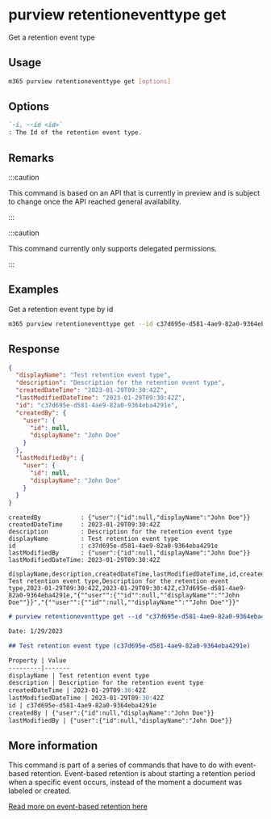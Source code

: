 
# purview retentioneventtype get

Get a retention event type

## Usage

```sh
m365 purview retentioneventtype get [options]
```

## Options

```md definition-list
`-i, --id <id>`
: The Id of the retention event type.
```

<Global />

## Remarks

:::caution

This command is based on an API that is currently in preview and is subject to change once the API reached general availability.

:::

:::caution

This command currently only supports delegated permissions.

:::

## Examples

Get a retention event type by id

```sh
m365 purview retentioneventtype get --id c37d695e-d581-4ae9-82a0-9364eba4291e
```

## Response

<Tabs>
  <TabItem value="JSON">

  ```json
  {
    "displayName": "Test retention event type",
    "description": "Description for the retention event type",
    "createdDateTime": "2023-01-29T09:30:42Z",
    "lastModifiedDateTime": "2023-01-29T09:30:42Z",
    "id": "c37d695e-d581-4ae9-82a0-9364eba4291e",
    "createdBy": {
      "user": {
        "id": null,
        "displayName": "John Doe"
      }
    },
    "lastModifiedBy": {
      "user": {
        "id": null,
        "displayName": "John Doe"
      }
    }
  }
  ```

  </TabItem>
  <TabItem value="Text">

  ```text
  createdBy           : {"user":{"id":null,"displayName":"John Doe"}}
  createdDateTime     : 2023-01-29T09:30:42Z
  description         : Description for the retention event type
  displayName         : Test retention event type
  id                  : c37d695e-d581-4ae9-82a0-9364eba4291e
  lastModifiedBy      : {"user":{"id":null,"displayName":"John Doe"}}
  lastModifiedDateTime: 2023-01-29T09:30:42Z
  ```

  </TabItem>
  <TabItem value="CSV">

  ```csv
  displayName,description,createdDateTime,lastModifiedDateTime,id,createdBy,lastModifiedBy
  Test retention event type,Description for the retention event type,2023-01-29T09:30:42Z,2023-01-29T09:30:42Z,c37d695e-d581-4ae9-82a0-9364eba4291e,"{""user"":{""id"":null,""displayName"":""John Doe""}}","{""user"":{""id"":null,""displayName"":""John Doe""}}"
  ```

  </TabItem>
  <TabItem value="Markdown">

  ```md
  # purview retentioneventtype get --id "c37d695e-d581-4ae9-82a0-9364eba4291e"

  Date: 1/29/2023

  ## Test retention event type (c37d695e-d581-4ae9-82a0-9364eba4291e)

  Property | Value
  ---------|-------
  displayName | Test retention event type
  description | Description for the retention event type
  createdDateTime | 2023-01-29T09:30:42Z
  lastModifiedDateTime | 2023-01-29T09:30:42Z
  id | c37d695e-d581-4ae9-82a0-9364eba4291e
  createdBy | {"user":{"id":null,"displayName":"John Doe"}}
  lastModifiedBy | {"user":{"id":null,"displayName":"John Doe"}}
  ```

  </TabItem>
</Tabs>

## More information

This command is part of a series of commands that have to do with event-based retention. Event-based retention is about starting a retention period when a specific event occurs, instead of the moment a document was labeled or created.

[Read more on event-based retention here](https://learn.microsoft.com/en-us/microsoft-365/compliance/event-driven-retention?view=o365-worldwide)
